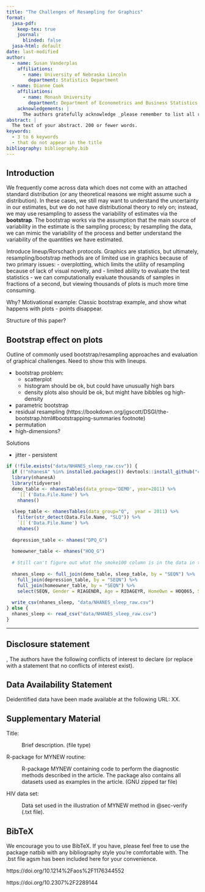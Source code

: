 ```yaml
---
title: "The Challenges of Resampling for Graphics"
format:
  jasa-pdf:
    keep-tex: true  
    journal:
      blinded: false
  jasa-html: default
date: last-modified
author:
  - name: Susan Vanderplas
    affiliations:
      - name: University of Nebraska Lincoln
        department: Statistics Department
  - name: Dianne Cook
    affiliations:
      - name: Monash University
        department: Department of Econometrics and Business Statistics
    acknowledgements: | 
      The authors gratefully acknowledge _please remember to list all relevant funding sources in the non-anonymized (unblinded) version_.
abstract: |
  The text of your abstract. 200 or fewer words.
keywords:
  - 3 to 6 keywords
  - that do not appear in the title
bibliography: bibliography.bib  
---
```


## Introduction {#sec-intro}

<!-- What about https://bookdown.org/jgscott/DSGI/the-bootstrap.html#bootstrapping-summaries as an example dataset? Sleep data from NHANES 2011-12.  -->

<!-- Define bootstrap, and varieties, and examples of use, with tables of numbers.  -->
<!-- - Lay out the situations where resampling/bootstrap are useful. -->
<!-- - Primarily, used to get a sense of the behavior/distribution of a statistic -->

We frequently come across data which does not come with an attached standard distribution (or any theoretical reasons we might assume such a distribution).
In these cases, we still may want to understand the uncertainty in our estimates, but we do not have distributional theory to rely on; instead, we may use resampling to assess the variability of estimates via the **bootstrap**. 
The bootstrap works via the assumption that the main source of variability in the estimate is the sampling process; by resampling the data, we can mimic the variability of the process and better understand the variability of the quantities we have estimated.




Introduce lineup/Rorschach protocols. Graphics are statistics, but ultimately, resampling/bootstrap methods are of limited use in graphics because of two primary issues: 
- overplotting, which limits the utility of resampling because of lack of visual novelty, and 
- limited ability to evaluate the test statistics - we can computationally evaluate thousands of samples in fractions of a second, but viewing thousands of plots is much more time consuming.

Why? Motivational example: Classic bootstrap example, and show what happens with plots - points disappear.

Structure of this paper?

## Bootstrap effect on plots

Outline of commonly used bootstrap/resampling approaches and evaluation of graphical challenges. Need to show this with lineups.

- bootstrap problem:
    - scatterplot
    - histogram should be ok, but could have unusually high bars
    - density plots also should be ok, but might have bibbles og high-density
- parametric bootstrap
- residual resampling (https://bookdown.org/jgscott/DSGI/the-bootstrap.html#bootstrapping-summaries footnote)
- permutation
- high-dimensions?

Solutions

- jitter - persistent




```r
if (!file.exists("data/NHANES_sleep_raw.csv")) {
  if (!"nhanesA" %in% installed.packages()) devtools::install_github("cjendres1/nhanes")
  library(nhanesA)
  library(tidyverse)
  demo_table <- nhanesTables(data_group='DEMO', year=2011) %>%
    `[[`('Data.File.Name') %>%
    nhanes()
  
  sleep_table <- nhanesTables(data_group="Q",  year = 2011) %>%
    filter(str_detect(Data.File.Name, "SLQ")) %>%
    `[[`('Data.File.Name') %>%
    nhanes()
  
  depression_table <- nhanes("DPQ_G") 
  
  homeowner_table <- nhanes("HOQ_G")
  
  # Still can't figure out what the smoke100 column is in the data in the book, but not sure it matters.
  
  nhanes_sleep <- full_join(demo_table, sleep_table, by = "SEQN") %>%
    full_join(depression_table, by = "SEQN") %>%
    full_join(homeowner_table, by = "SEQN") %>%
    select(SEQN, Gender = RIAGENDR, Age = RIDAGEYR, HomeOwn = HOQ065, SleepHoursNight = SLD010H)
  
  write_csv(nhanes_sleep, "data/NHANES_sleep_raw.csv")
} else {
  nhanes_sleep <- read_csv("data/NHANES_sleep_raw.csv")
}

```


---

## Disclosure statement
, 
The authors have the following conflicts of interest to declare (or replace with a statement that no conflicts of interest exist).

## Data Availability Statement

Deidentified data have been made available at the following URL: XX.

## Supplementary Material {.supplementary}

Title:

:   Brief description. (file type)


R-package for  MYNEW routine: 

:   R-package MYNEW containing code to perform the diagnostic methods described in the article. The package also contains all datasets used as examples in the article. (GNU zipped tar file)

HIV data set:

:   Data set used in the illustration of MYNEW method in @sec-verify (.txt file).

## BibTeX 

We encourage you to use BibTeX.
If you have, please feel free to use the package natbib with any bibliography style you're comfortable with. The .bst file agsm has been included here for your convenience. 

https://doi.org/10.1214%2Faos%2F1176344552

https://doi.org/10.2307%2F2289144

